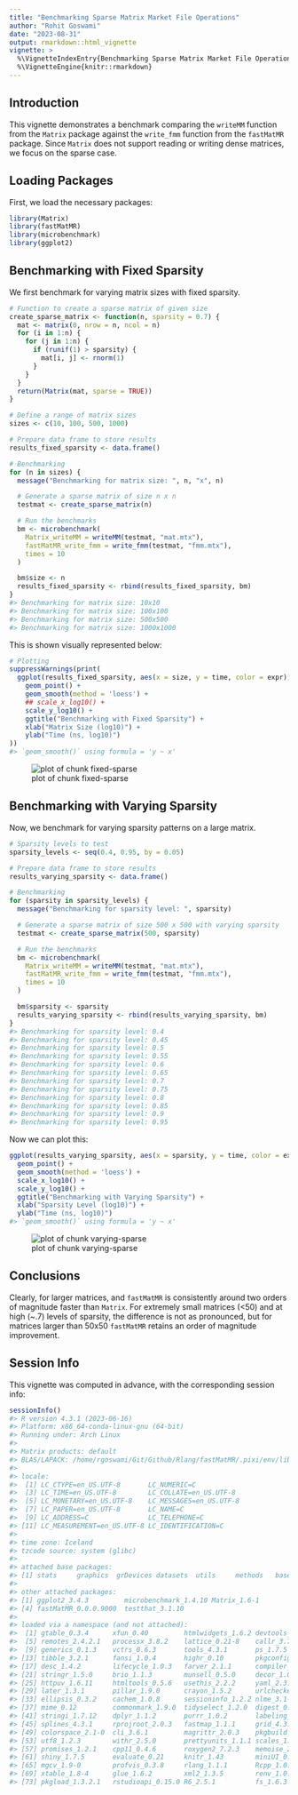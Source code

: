 ```yaml
---
title: "Benchmarking Sparse Matrix Market File Operations"
author: "Rohit Goswami"
date: "2023-08-31"
output: rmarkdown::html_vignette
vignette: >
  %\VignetteIndexEntry{Benchmarking Sparse Matrix Market File Operations}
  %\VignetteEngine{knitr::rmarkdown}
---
```




## Introduction

This vignette demonstrates a benchmark comparing the `writeMM` function from the
`Matrix` package against the `write_fmm` function from the `fastMatMR` package.
Since `Matrix` does not support reading or writing dense matrices, we focus on
the sparse case.

## Loading Packages

First, we load the necessary packages:


```r
library(Matrix)
library(fastMatMR)
library(microbenchmark)
library(ggplot2)
```

## Benchmarking with Fixed Sparsity

We first benchmark for varying matrix sizes with fixed sparsity.


```r
# Function to create a sparse matrix of given size
create_sparse_matrix <- function(n, sparsity = 0.7) {
  mat <- matrix(0, nrow = n, ncol = n)
  for (i in 1:n) {
    for (j in 1:n) {
      if (runif(1) > sparsity) {
        mat[i, j] <- rnorm(1)
      }
    }
  }
  return(Matrix(mat, sparse = TRUE))
}

# Define a range of matrix sizes
sizes <- c(10, 100, 500, 1000)

# Prepare data frame to store results
results_fixed_sparsity <- data.frame()

# Benchmarking
for (n in sizes) {
  message("Benchmarking for matrix size: ", n, "x", n)

  # Generate a sparse matrix of size n x n
  testmat <- create_sparse_matrix(n)

  # Run the benchmarks
  bm <- microbenchmark(
    Matrix_writeMM = writeMM(testmat, "mat.mtx"),
    fastMatMR_write_fmm = write_fmm(testmat, "fmm.mtx"),
    times = 10
  )

  bm$size <- n
  results_fixed_sparsity <- rbind(results_fixed_sparsity, bm)
}
#> Benchmarking for matrix size: 10x10
#> Benchmarking for matrix size: 100x100
#> Benchmarking for matrix size: 500x500
#> Benchmarking for matrix size: 1000x1000
```

This is shown visually represented below:


```r
# Plotting
suppressWarnings(print(
  ggplot(results_fixed_sparsity, aes(x = size, y = time, color = expr)) +
    geom_point() +
    geom_smooth(method = 'loess') +
    ## scale_x_log10() +
    scale_y_log10() +
    ggtitle("Benchmarking with Fixed Sparsity") +
    xlab("Matrix Size (log10)") +
    ylab("Time (ns, log10)")
))
#> `geom_smooth()` using formula = 'y ~ x'
```

![plot of chunk fixed-sparse](fixed-sparse-1.png)

## Benchmarking with Varying Sparsity

Now, we benchmark for varying sparsity patterns on a large matrix.


```r
# Sparsity levels to test
sparsity_levels <- seq(0.4, 0.95, by = 0.05)

# Prepare data frame to store results
results_varying_sparsity <- data.frame()

# Benchmarking
for (sparsity in sparsity_levels) {
  message("Benchmarking for sparsity level: ", sparsity)

  # Generate a sparse matrix of size 500 x 500 with varying sparsity
  testmat <- create_sparse_matrix(500, sparsity)

  # Run the benchmarks
  bm <- microbenchmark(
    Matrix_writeMM = writeMM(testmat, "mat.mtx"),
    fastMatMR_write_fmm = write_fmm(testmat, "fmm.mtx"),
    times = 10
  )

  bm$sparsity <- sparsity
  results_varying_sparsity <- rbind(results_varying_sparsity, bm)
}
#> Benchmarking for sparsity level: 0.4
#> Benchmarking for sparsity level: 0.45
#> Benchmarking for sparsity level: 0.5
#> Benchmarking for sparsity level: 0.55
#> Benchmarking for sparsity level: 0.6
#> Benchmarking for sparsity level: 0.65
#> Benchmarking for sparsity level: 0.7
#> Benchmarking for sparsity level: 0.75
#> Benchmarking for sparsity level: 0.8
#> Benchmarking for sparsity level: 0.85
#> Benchmarking for sparsity level: 0.9
#> Benchmarking for sparsity level: 0.95
```

Now we can plot this:


```r
ggplot(results_varying_sparsity, aes(x = sparsity, y = time, color = expr)) +
  geom_point() +
  geom_smooth(method = 'loess') +
  scale_x_log10() +
  scale_y_log10() +
  ggtitle("Benchmarking with Varying Sparsity") +
  xlab("Sparsity Level (log10)") +
  ylab("Time (ns, log10)")
#> `geom_smooth()` using formula = 'y ~ x'
```

![plot of chunk varying-sparse](varying-sparse-1.png)

## Conclusions

Clearly, for larger matrices, and `fastMatMR` is consistently around two orders
of magnitude faster than `Matrix`. For extremely small matrices (<50) and at
high (~.7) levels of sparsity, the difference is not as pronounced, but for
matrices larger than 50x50 `fastMatMR` retains an order of magnitude
improvement.

## Session Info
This vignette was computed in advance, with the corresponding session info:


```r
sessionInfo()
#> R version 4.3.1 (2023-06-16)
#> Platform: x86_64-conda-linux-gnu (64-bit)
#> Running under: Arch Linux
#> 
#> Matrix products: default
#> BLAS/LAPACK: /home/rgoswami/Git/Github/Rlang/fastMatMR/.pixi/env/lib/libopenblasp-r0.3.23.so;  LAPACK version 3.11.0
#> 
#> locale:
#>  [1] LC_CTYPE=en_US.UTF-8       LC_NUMERIC=C              
#>  [3] LC_TIME=en_US.UTF-8        LC_COLLATE=en_US.UTF-8    
#>  [5] LC_MONETARY=en_US.UTF-8    LC_MESSAGES=en_US.UTF-8   
#>  [7] LC_PAPER=en_US.UTF-8       LC_NAME=C                 
#>  [9] LC_ADDRESS=C               LC_TELEPHONE=C            
#> [11] LC_MEASUREMENT=en_US.UTF-8 LC_IDENTIFICATION=C       
#> 
#> time zone: Iceland
#> tzcode source: system (glibc)
#> 
#> attached base packages:
#> [1] stats     graphics  grDevices datasets  utils     methods   base     
#> 
#> other attached packages:
#> [1] ggplot2_3.4.3         microbenchmark_1.4.10 Matrix_1.6-1         
#> [4] fastMatMR_0.0.0.9000  testthat_3.1.10      
#> 
#> loaded via a namespace (and not attached):
#>  [1] gtable_0.3.4      xfun_0.40         htmlwidgets_1.6.2 devtools_2.4.5   
#>  [5] remotes_2.4.2.1   processx_3.8.2    lattice_0.21-8    callr_3.7.3      
#>  [9] generics_0.1.3    vctrs_0.6.3       tools_4.3.1       ps_1.7.5         
#> [13] tibble_3.2.1      fansi_1.0.4       highr_0.10        pkgconfig_2.0.3  
#> [17] desc_1.4.2        lifecycle_1.0.3   farver_2.1.1      compiler_4.3.1   
#> [21] stringr_1.5.0     brio_1.1.3        munsell_0.5.0     decor_1.0.2      
#> [25] httpuv_1.6.11     htmltools_0.5.6   usethis_2.2.2     yaml_2.3.7       
#> [29] later_1.3.1       pillar_1.9.0      crayon_1.5.2      urlchecker_1.0.1 
#> [33] ellipsis_0.3.2    cachem_1.0.8      sessioninfo_1.2.2 nlme_3.1-163     
#> [37] mime_0.12         commonmark_1.9.0  tidyselect_1.2.0  digest_0.6.33    
#> [41] stringi_1.7.12    dplyr_1.1.2       purrr_1.0.2       labeling_0.4.3   
#> [45] splines_4.3.1     rprojroot_2.0.3   fastmap_1.1.1     grid_4.3.1       
#> [49] colorspace_2.1-0  cli_3.6.1         magrittr_2.0.3    pkgbuild_1.4.2   
#> [53] utf8_1.2.3        withr_2.5.0       prettyunits_1.1.1 scales_1.2.1     
#> [57] promises_1.2.1    cpp11_0.4.6       roxygen2_7.2.3    memoise_2.0.1    
#> [61] shiny_1.7.5       evaluate_0.21     knitr_1.43        miniUI_0.1.1.1   
#> [65] mgcv_1.9-0        profvis_0.3.8     rlang_1.1.1       Rcpp_1.0.11      
#> [69] xtable_1.8-4      glue_1.6.2        xml2_1.3.5        renv_1.0.2       
#> [73] pkgload_1.3.2.1   rstudioapi_0.15.0 R6_2.5.1          fs_1.6.3
```
